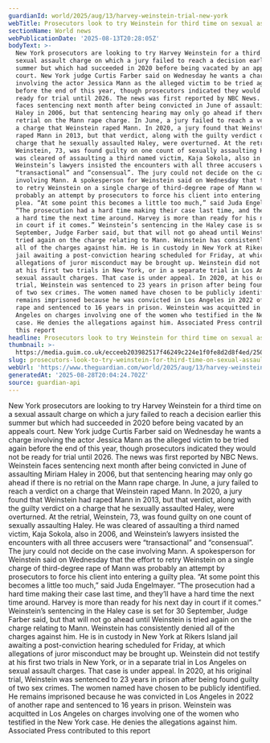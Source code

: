 ```yaml
---
guardianId: world/2025/aug/13/harvey-weinstein-trial-new-york
webTitle: Prosecutors look to try Weinstein for third time on sexual assault charge
sectionName: World news
webPublicationDate: '2025-08-13T20:28:05Z'
bodyText: >-
  New York prosecutors are looking to try Harvey Weinstein for a third time on a
  sexual assault charge on which a jury failed to reach a decision earlier this
  summer but which had succeeded in 2020 before being vacated by an appeals
  court. New York judge Curtis Farber said on Wednesday he wants a charge
  involving the actor Jessica Mann as the alleged victim to be tried again
  before the end of this year, though prosecutors indicated they would not be
  ready for trial until 2026. The news was first reported by NBC News. Weinstein
  faces sentencing next month after being convicted in June of assaulting Miriam
  Haley in 2006, but that sentencing hearing may only go ahead if there is no
  retrial on the Mann rape charge. In June, a jury failed to reach a verdict on
  a charge that Weinstein raped Mann. In 2020, a jury found that Weinstein had
  raped Mann in 2013, but that verdict, along with the guilty verdict on a
  charge that he sexually assaulted Haley, were overturned. At the retrial,
  Weinstein, 73, was found guilty on one count of sexually assaulting Haley. He
  was cleared of assaulting a third named victim, Kaja Sokola, also in 2006, and
  Weinstein’s lawyers insisted the encounters with all three accusers were
  “transactional” and “consensual”. The jury could not decide on the case
  involving Mann. A spokesperson for Weinstein said on Wednesday that the effort
  to retry Weinstein on a single charge of third-degree rape of Mann was
  probably an attempt by prosecutors to force his client into entering a guilty
  plea. “At some point this becomes a little too much,” said Juda Engelmayer.
  “The prosecution had a hard time making their case last time, and they’ll have
  a hard time the next time around. Harvey is more than ready for his next day
  in court if it comes.” Weinstein’s sentencing in the Haley case is set for 30
  September, Judge Farber said, but that will not go ahead until Weinstein is
  tried again on the charge relating to Mann. Weinstein has consistently denied
  all of the charges against him. He is in custody in New York at Rikers Island
  jail awaiting a post-conviction hearing scheduled for Friday, at which
  allegations of juror misconduct may be brought up. Weinstein did not testify
  at his first two trials in New York, or in a separate trial in Los Angeles on
  sexual assault charges. That case is under appeal. In 2020, at his original
  trial, Weinstein was sentenced to 23 years in prison after being found guilty
  of two sex crimes. The women named have chosen to be publicly identified. He
  remains imprisoned because he was convicted in Los Angeles in 2022 of another
  rape and sentenced to 16 years in prison. Weinstein was acquitted in Los
  Angeles on charges involving one of the women who testified in the New York
  case. He denies the allegations against him. Associated Press contributed to
  this report
headline: Prosecutors look to try Weinstein for third time on sexual assault charge
thumbnail: >-
  https://media.guim.co.uk/ecceeb203982517f46249c224e1f0fe8d2d8f4ed/250_0_2501_2000/500.jpg
slug: prosecutors-look-to-try-weinstein-for-third-time-on-sexual-assault-charge
webUrl: 'https://www.theguardian.com/world/2025/aug/13/harvey-weinstein-trial-new-york'
generatedAt: '2025-08-28T20:04:24.702Z'
source: guardian-api
---
```

New York prosecutors are looking to try Harvey Weinstein for a third time on a sexual assault charge on which a jury failed to reach a decision earlier this summer but which had succeeded in 2020 before being vacated by an appeals court. New York judge Curtis Farber said on Wednesday he wants a charge involving the actor Jessica Mann as the alleged victim to be tried again before the end of this year, though prosecutors indicated they would not be ready for trial until 2026. The news was first reported by NBC News. Weinstein faces sentencing next month after being convicted in June of assaulting Miriam Haley in 2006, but that sentencing hearing may only go ahead if there is no retrial on the Mann rape charge. In June, a jury failed to reach a verdict on a charge that Weinstein raped Mann. In 2020, a jury found that Weinstein had raped Mann in 2013, but that verdict, along with the guilty verdict on a charge that he sexually assaulted Haley, were overturned. At the retrial, Weinstein, 73, was found guilty on one count of sexually assaulting Haley. He was cleared of assaulting a third named victim, Kaja Sokola, also in 2006, and Weinstein’s lawyers insisted the encounters with all three accusers were “transactional” and “consensual”. The jury could not decide on the case involving Mann. A spokesperson for Weinstein said on Wednesday that the effort to retry Weinstein on a single charge of third-degree rape of Mann was probably an attempt by prosecutors to force his client into entering a guilty plea. “At some point this becomes a little too much,” said Juda Engelmayer. “The prosecution had a hard time making their case last time, and they’ll have a hard time the next time around. Harvey is more than ready for his next day in court if it comes.” Weinstein’s sentencing in the Haley case is set for 30 September, Judge Farber said, but that will not go ahead until Weinstein is tried again on the charge relating to Mann. Weinstein has consistently denied all of the charges against him. He is in custody in New York at Rikers Island jail awaiting a post-conviction hearing scheduled for Friday, at which allegations of juror misconduct may be brought up. Weinstein did not testify at his first two trials in New York, or in a separate trial in Los Angeles on sexual assault charges. That case is under appeal. In 2020, at his original trial, Weinstein was sentenced to 23 years in prison after being found guilty of two sex crimes. The women named have chosen to be publicly identified. He remains imprisoned because he was convicted in Los Angeles in 2022 of another rape and sentenced to 16 years in prison. Weinstein was acquitted in Los Angeles on charges involving one of the women who testified in the New York case. He denies the allegations against him. Associated Press contributed to this report
